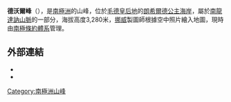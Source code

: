 {{Coord|72|15|S|26|44|E|source:GNIS|display=title}}

'''德沃爾峰'''（{{lang-nn|Devoldnuten}}），是[[南極洲|南極洲]]的山峰，位於[[毛德皇后地|毛德皇后地]]的[[朗希爾德公主海岸|朗希爾德公主海岸]]，屬於[[南龍達訥山脈|南龍達訥山脈]]的一部分，海拔高度3,280米，[[挪威|挪威]]製圖師根據空中照片繪入地圖，現時由[[南極條約體系|南極條約體系]]管理。

==外部連結==
*{{cite gnis | type = antarid | id = 3812| name = Devold Peak| accessdate = 2012-01-16}}
*{{usgs-gazetteer|id=3812}}

{{Antarctica-geo-stub}}
[[Category:南極洲山峰|Category:南極洲山峰]]